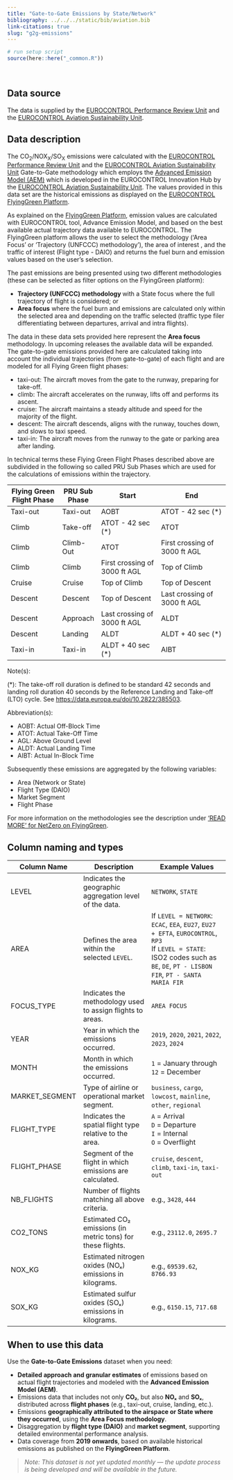 ```yaml
---
title: "Gate-to-Gate Emissions by State/Network"
bibliography: ../../../static/bib/aviation.bib
link-citations: true
slug: "g2g-emissions"
---
```

```r
# run setup script
source(here::here("_common.R"))
```
<br>
 
## Data source
The data is supplied by the [EUROCONTROL Performance Review Unit][pru] and the [EUROCONTROL Aviation Sustainability Unit][env].

## Data description
The CO<sub>2</sub>/NOX<sub>X</sub>/SO<sub>X</sub> emissions were calculated with the [EUROCONTROL Performance Review Unit][pru] and the [EUROCONTROL Aviation Sustainability Unit][env] Gate-to-Gate methodology which employs the [Advanced Emission Model (AEM)][aem] which is developed in the EUROCONTROL Innovation Hub by the [EUROCONTROL Aviation Sustainability Unit][aem]. The values provided in this data set are the historical emissions as displayed on the [EUROCONTROL FlyingGreen Platform][FG_NZ]. 
  
As explained on the [FlyingGreen Platform][FG_INFO], emission values are calculated with EUROCONTROL tool, Advance Emission Model, and based on the best available actual trajectory data available to EUROCONTROL. The FlyingGreen platform allows the user to select the methodology ('Area Focus' or 'Trajectory (UNFCCC) methodology'), the area of interest , and the traffic of interest (Flight type - DAIO) and returns the fuel burn and emission values based on the user's selection.

The past emissions are being presented using two different methodologies (these can be selected as filter options on the FlyingGreen platform):
 
 * <b>Trajectory (UNFCCC) methodology </b> with a State focus where the full trajectory of flight is considered; or
 * <b>Area focus</b> where the fuel burn and emissions are calculated only within the selected area and depending on the traffic selected (traffic type filer differentiating between departures, arrival and intra flights).

The data in these data sets provided here represent the <b>Area focus</b> methodology. In upcoming releases the available data will be expanded.  The gate-to-gate emissions provided here are calculated taking into account the individual trajectories (from gate-to-gate) of each flight and are modeled for all Flying Green flight phases:

  * taxi-out: The aircraft moves from the gate to the runway, preparing for take-off.
  * climb: The aircraft accelerates on the runway, lifts off and performs its ascent. 
  * cruise: The aircraft maintains a steady altitude and speed for the majority of the flight.
  * descent: The aircraft descends, aligns with the runway, touches down, and slows to taxi speed. 
  * taxi-in:  The aircraft moves from the runway to the gate or parking area after landing. 

In technical terms these Flying Green Flight Phases described above are subdivided in the following so called PRU Sub Phases which are used for the calculations of emissions within the trajectory.  

|Flying Green Flight Phase | PRU Sub Phase | Start                        | End                              |
|--------------------------|---------------|------------------------------|----------------------------------|
| Taxi-out                 | Taxi-out      | AOBT                         | ATOT - 42 sec (*)                |
| Climb                    | Take-off      | ATOT - 42 sec (*)            | ATOT                             |
| Climb                    | Climb-Out     | ATOT                         | First crossing of 3000 ft AGL    |
| Climb                    | Climb         | First crossing of 3000 ft AGL| Top of Climb                     |
| Cruise                   | Cruise        | Top of Climb                 | Top of Descent                   |
| Descent                  | Descent       | Top of Descent               | Last crossing of 3000 ft AGL     |
| Descent                  | Approach      | Last crossing of 3000 ft AGL | ALDT                             |
| Descent                  | Landing       | ALDT                         | ALDT + 40 sec (*)                |
| Taxi-in                  | Taxi-in       | ALDT + 40 sec (*)            | AIBT                             |

Note(s): 

(*): The take-off roll duration is defined to be standard 42 seconds and landing roll duration 40 seconds by the Reference Landing and Take-off (LTO) cycle. See [https://data.europa.eu/doi/10.2822/385503](https://data.europa.eu/doi/10.2822/385503).  


Abbreviation(s): 

  * AOBT: Actual Off-Block Time
  * ATOT: Actual Take-Off Time
  * AGL: Above Ground Level
  * ALDT: Actual Landing Time
  * AIBT: Actual In-Block Time

Subsequently these emissions are aggregated by the following variables: 
  
  * Area (Network or State)
  * Flight Type (DAIO)
  * Market Segment
  * Flight Phase

For more information on the methodologies see the description under ['READ MORE' for NetZero on FlyingGreen][FG_INFO].

## Column naming and types

| Column Name     | Description                                                                 | Example Values                                                                                 |
|-----------------|-----------------------------------------------------------------------------|------------------------------------------------------------------------------------------------|
| LEVEL           | Indicates the geographic aggregation level of the data.                    | `NETWORK`, `STATE`                                                                             |
| AREA            | Defines the area within the selected `LEVEL`.                              | If `LEVEL = NETWORK`: `ECAC`, `EEA`, `EU27`, `EU27 + EFTA`, `EUROCONTROL`, `RP3`<br>If `LEVEL = STATE`: ISO2 codes such as `BE`, `DE`, `PT - LISBON FIR`, `PT - SANTA MARIA FIR` |
| FOCUS_TYPE      | Indicates the methodology used to assign flights to areas.                 | `AREA FOCUS`                                                                                   |
| YEAR            | Year in which the emissions occurred.                                      | `2019`, `2020`, `2021`, `2022`, `2023`, `2024`                                                 |
| MONTH           | Month in which the emissions occurred.                                     | `1` = January through `12` = December                                                          |
| MARKET_SEGMENT  | Type of airline or operational market segment.                             | `business`, `cargo`, `lowcost`, `mainline`, `other`, `regional`                               |
| FLIGHT_TYPE     | Indicates the spatial flight type relative to the area.                    | `A` = Arrival<br>`D` = Departure<br>`I` = Internal<br>`O` = Overflight                         |
| FLIGHT_PHASE    | Segment of the flight in which emissions are calculated.                   | `cruise`, `descent`, `climb`, `taxi-in`, `taxi-out`                             |
| NB_FLIGHTS      | Number of flights matching all above criteria.                             | e.g., `3428`, `444`                                                                            |
| CO2_TONS        | Estimated CO₂ emissions (in metric tons) for these flights.                | e.g., `23112.0`, `2695.7`                                                                      |
| NOX_KG          | Estimated nitrogen oxides (NOₓ) emissions in kilograms.                    | e.g., `69539.62`, `8766.93`                                                                    |
| SOX_KG          | Estimated sulfur oxides (SOₓ) emissions in kilograms.                      | e.g., `6150.15`, `717.68`                                                                      |
## When to use this data

Use the **Gate-to-Gate Emissions** dataset when you need:

- **Detailed approach and granular estimates** of emissions based on actual flight trajectories and modeled with the **Advanced Emission Model (AEM)**.
- Emissions data that includes not only **CO₂**, but also **NOₓ** and **SOₓ**, distributed across **flight phases** (e.g., taxi-out, cruise, landing, etc.).
- Emissions **geographically attributed to the airspace or State where they occurred**, using the **Area Focus methodology**.
- Disaggregation by **flight type (DAIO)** and **market segment**, supporting detailed environmental performance analysis.
- Data coverage from **2019 onwards**, based on available historical emissions as published on the **FlyingGreen Platform**.

> *Note: This dataset is not yet updated monthly — the update process is being developed and will be available in the future.*

[pru]: https://ansperformance.eu/about/us/ "EUROCONTROL Performance Review Unit"
[aem]: https://www.eurocontrol.int/model/advanced-emission-model "Advanced Emission Model (AEM)"
[env]: https://www.eurocontrol.int/aviation-sustainability "EUROCONTROL Aviation Sustainability Unit"
[FG_NZ]: https://flying-green.eurocontrol.int/#/net-zero "FlyingGreen NetZero"
[FG_INFO]: https://www.eurocontrol.int/platform/flyinggreen "READ MORE for NetZero on FlyingGreen"
[AOBT]: https://ansperformance.eu/acronym/aobt/ "Actual Off-Block Time"